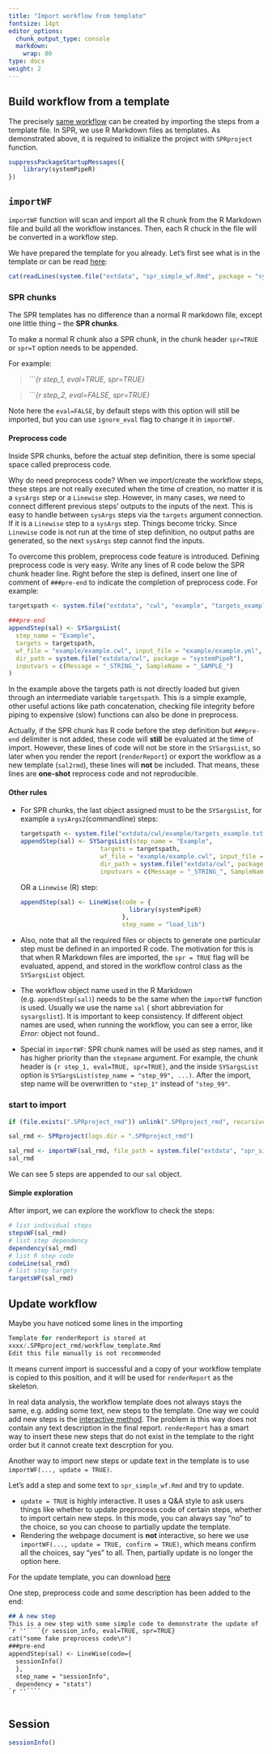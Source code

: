 ```yaml
---
title: "Import workflow from template" 
fontsize: 14pt
editor_options: 
  chunk_output_type: console
  markdown: 
    wrap: 80
type: docs
weight: 2
---
```


## Build workflow from a template

The precisely [same workflow](../step_interactive) can be created by importing
the steps from a template file. In SPR, we use R Markdown files as templates. As
demonstrated above, it is required to initialize the project with `SPRproject`
function.

```r
suppressPackageStartupMessages({
    library(systemPipeR)
})
```

## `importWF`

`importWF` function will scan and import all the R chunk from the R Markdown
file and build all the workflow instances. Then, each R chuck in the file will
be converted in a workflow step.

We have prepared the template for you already. Let's first see what is in the
template or can be read [here](https://raw.githubusercontent.com/systemPipeR/systemPipeR.github.io/main/static/en/sp/spr/sp_run/spr_simple_wf.md):

```r
cat(readLines(system.file("extdata", "spr_simple_wf.Rmd", package = "systemPipeR")), sep = "\n")
```


### SPR chunks 
The SPR templates has no difference than a normal R markdown file, except one 
little thing -- the **SPR chunks**.

To make a normal R chunk also a SPR chunk, in the chunk header `spr=TRUE` or 
`spr=T` option needs to be appended. 

For example:

> *\`\`\`{r step_1, eval=TRUE, spr=TRUE}*

> *\`\`\`{r step_2, eval=FALSE, spr=TRUE}*

Note here the `eval=FALSE`, by default steps with this option will still 
be imported, but you can use `ignore_eval` flag to change it in `importWF`. 

#### Preprocess code 
Inside SPR chunks, before the actual step definition, there is some special space called 
preprocess code. 

Why do need preprocess code? When we import/create the workflow steps, these 
steps are not really executed when the time of creation, no matter it is a `sysArgs`
step or a `Linewise` step. However, in many cases, we need to connect different previous steps'
outputs to the inputs of the next.  This is easy to handle between `sysArgs` steps via the `targets` 
argument connection. If it is a `Linewise` step to a `sysArgs` step. Things become
tricky. Since `Linewise` code is not run at the time of step definition, no 
output paths are generated, so the next  `sysArgs` step cannot find the inputs.

To overcome this problem, preprocess code feature is introduced. Defining preprocess
code is very easy. Write any lines of R code below the SPR chunk header line. Right 
before the step is defined, insert one line of comment of `###pre-end` to indicate
the completion of preprocess code. For example:

```r
targetspath <- system.file("extdata", "cwl", "example", "targets_example.txt", package = "systemPipeR")

###pre-end
appendStep(sal) <- SYSargsList(
  step_name = "Example", 
  targets = targetspath, 
  wf_file = "example/example.cwl", input_file = "example/example.yml", 
  dir_path = system.file("extdata/cwl", package = "systemPipeR"), 
  inputvars = c(Message = "_STRING_", SampleName = "_SAMPLE_")
)
```

In the example above the targets path is not directly loaded but given through an intermediate 
variable `targetspath`. This is a simple example, other useful actions like path 
concatenation, checking file integrity before piping to expensive (slow) functions
can also be done in preprocess.


Actually, if the SPR chunk has R code before the step definition but `###pre-end`
delimiter is not added, these code will **still** be evaluated at the time of import. 
However, these lines of code will not be store in the `SYSargsList`, so later 
when you render the report (`renderReport`) or export the workflow as a new template 
(`sal2rmd`), these lines will **not** be included. That means, these lines are 
**one-shot** reprocess code and not reproducible. 

#### Other rules

- For SPR chunks, the last object assigned must to be the `SYSargsList`, for
example a `sysArgs2`(commandline) steps:

    ```r
    targetspath <- system.file("extdata/cwl/example/targets_example.txt", package = "systemPipeR")
    appendStep(sal) <- SYSargsList(step_name = "Example", 
                          targets = targetspath, 
                          wf_file = "example/example.cwl", input_file = "example/example.yml", 
                          dir_path = system.file("extdata/cwl", package = "systemPipeR"), 
                          inputvars = c(Message = "_STRING_", SampleName = "_SAMPLE_"))
    ```

    OR a `Linewise` (R) step:
    
    ```r
    appendStep(sal) <- LineWise(code = {
                                  library(systemPipeR)
                                },
                                step_name = "load_lib")
    ```

- Also, note that all the required files or objects to generate one particular
step must be defined in an imported R code. The motivation for this is that when
R Markdown files are imported, the `spr = TRUE` flag will be evaluated, append,
and stored in the workflow control class as the `SYSargsList` object.

- The workflow object name used in the R Markdown (e.g. `appendStep(sal)`) needs
to be the same when the `importWF` function is used. Usually we use the name `sal` ( 
short abbreviation for `sysargslist`). It is important to keep
consistency. If different object names are used, when running the workflow, you
can see a error, like *Error:* <objectName> object not found..

- Special in `importWF`: SPR chunk names will be used as step names, and it has 
  higher priority than the `stepname` argument. For example, the chunk header is 
  `{r step_1, eval=TRUE, spr=TRUE}`, and the inside `SYSargsList` option is 
  `SYSargsList(step_name = "step_99", ...)`. After the import, step name will be 
  overwritten to `"step_1"` instead of `"step_99"`.
  

### start to import

```r
if (file.exists(".SPRproject_rmd")) unlink(".SPRproject_rmd", recursive = TRUE)
```

```r
sal_rmd <- SPRproject(logs.dir = ".SPRproject_rmd") 

sal_rmd <- importWF(sal_rmd, file_path = system.file("extdata", "spr_simple_wf.Rmd", package = "systemPipeR"))
sal_rmd
```

We can see 5 steps are appended to our `sal` object.

#### Simple exploration
After import, we can explore the workflow to check the steps:

```r
# list individual steps
stepsWF(sal_rmd)
# list step dependency
dependency(sal_rmd)
# list R step code
codeLine(sal_rmd)
# list step targets
targetsWF(sal_rmd)
```

## Update workflow
Maybe you have noticed some lines in the importing

```r
Template for renderReport is stored at
xxxx/.SPRproject_rmd/workflow_template.Rmd
Edit this file manually is not recommended
```

It means current import is successful and a copy of your workflow template is 
copied to this position, and it will be used for `renderReport` as the skeleton.

In real data analysis, the workflow template does not always stays the same, e.g. adding some 
text, new steps to the template. One way we could add new steps is the [interactive method](../step_interactive).
The problem is this way does not contain any text description in the final report. 
`renderReport` has a smart way to insert these new steps that do not exist in the 
template to the right order but it cannot create text descrption for you.

Another way to import new steps or update text in the template is to use 
`importWF(..., update = TRUE)`.


Let's add a step and some text to `spr_simple_wf.Rmd` and try to update. 

- `update = TRUE` is highly interactive. It uses a Q&A style to ask users things like
  whether to update preprocess code of certain steps, whether to import certain 
  new steps. In this mode, you can always say "no" to the choice, so you can 
  choose to partially update the template. 
- Rendering the webpage document is **not** interactive, so here we use 
 `importWF(..., update = TRUE, confirm = TRUE)`, which means confirm all the choices, 
  say "yes" to all. Then, partially update is no longer the option here. 
  
For the update template, you can download [here](https://raw.githubusercontent.com/systemPipeR/systemPipeR.github.io/main/static/en/sp/spr/sp_run/spr_simple_wf_new.md)

One step, preprocess code and some description has been added to the end:

````markdown
## A new step
This is a new step with some simple code to demonstrate the update of `importWF`
`r ''````{r session_info, eval=TRUE, spr=TRUE}
cat("some fake preprocess code\n")
###pre-end
appendStep(sal) <- LineWise(code={
  sessionInfo()
  }, 
  step_name = "sessionInfo", 
  dependency = "stats")
`r ''````
````


```r

```


## Session

```r
sessionInfo()
```
